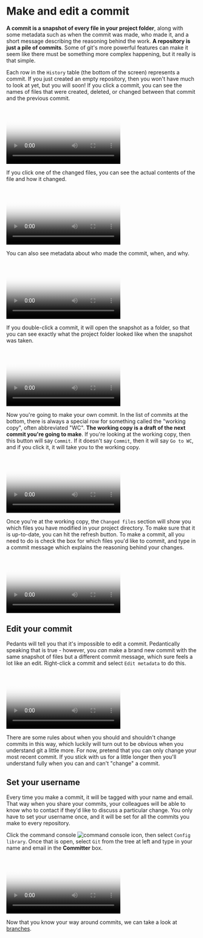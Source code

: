 
# Make and edit a commit

**A commit is a snapshot of every file in your project folder**, along with some metadata such as when the commit was made, who made it, and a short message describing the reasoning behind the work. **A repository is just a pile of commits**. Some of git's more powerful features can make it seem like there must be something more complex happening, but it really is that simple.

Each row in the `History` table (the bottom of the screen) represents a commit. If you just created an empty repository, then you won't have much to look at yet, but you will soon! If you click a commit, you can see the names of files that were created, deleted, or changed between that commit and the previous commit.

<Video
  poster="/intro/commit/commit-browse-commits.png"
  source="/intro/commit/commit-browse-commits.mp4"
/>

If you click one of the changed files, you can see the actual contents of the file and how it changed.

<Video
  poster="/intro/commit/commit-browse-files.png"
  source="/intro/commit/commit-browse-files.mp4"
/>

You can also see metadata about who made the commit, when, and why.

<Video
  poster="/intro/commit/commit-who-when-what-why.png"
  source="/intro/commit/commit-who-when-what-why.mp4"
/>

If you double-click a commit, it will open the snapshot as a folder, so that you can see exactly what the project folder looked like when the snapshot was taken.

<Video
  poster="/intro/commit/commit-open-folder.png"
  source="/intro/commit/commit-open-folder.mp4"
/>

Now you're going to make your own commit. In the list of commits at the bottom, there is always a special row for something called the "working copy", often abbreviated "WC". **The working copy is a draft of the next commit you're going to make**. If you're looking at the working copy, then this button will say `Commit`. If it doesn't say `Commit`, then it will say `Go to WC`, and if you click it, it will take you to the working copy.

<Video
  poster="/intro/commit/commit-goto-wc.png"
  source="/intro/commit/commit-goto-wc.mp4"
/>

Once you're at the working copy, the `Changed files` section will show you which files you have modified in your project directory. To make sure that it is up-to-date, you can hit the refresh button. To make a commit, all you need to do is check the box for which files you'd like to commit, and type in a commit message which explains the reasoning behind your changes.

<Video
  poster="/intro/commit/commit-make.png"
  source="/intro/commit/commit-make.mp4"
/>

## Edit your commit

Pedants will tell you that it's impossible to edit a commit. Pedantically speaking that is true - however, you _can_ make a brand new commit with the same snapshot of files but a different commit message, which sure feels a lot like an edit. Right-click a commit and select `Edit metadata` to do this.

<Video
  poster="/intro/commit/commit-edit.png"
  source="/intro/commit/commit-edit.mp4"
/>

There are some rules about when you should and shouldn't change commits in this way, which luckily will turn out to be obvious when you understand git a little more. For now, pretend that you can only change your most recent commit. If you stick with us for a little longer then you'll understand fully when you can and can't "change" a commit.

## Set your username

Every time you make a commit, it will be tagged with your name and email. That way when you share your commits, your colleagues will be able to know who to contact if they'd like to discuss a particular change. You only have to set your username once, and it will be set for all the commits you make to every repository.

Click the command console <Image src="commit/command-console.png" alt="command console icon" className="inline m-0" />, then select `Config library`. Once that is open, select `Git` from the tree at left and type in your name and email in the **Committer** box.

<Video
  poster="/intro/commit/commit-set-username.png"
  source="/intro/commit/commit-set-username.mp4"
/>

Now that you know your way around commits, we can take a look at [branches](/branches/how-do-branches-work).
